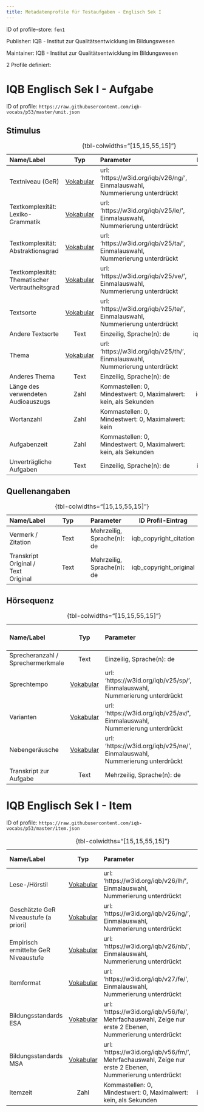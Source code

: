 ```yaml
---
title: Metadatenprofile für Testaufgaben - Englisch Sek I
---
```


ID of profile-store: `fen1`

Publisher: IQB - Institut zur Qualitätsentwicklung im Bildungswesen

Maintainer: IQB - Institut zur Qualitätsentwicklung im Bildungswesen

2 Profile definiert:

# IQB Englisch Sek I - Aufgabe

ID of profile: `https://raw.githubusercontent.com/iqb-vocabs/p53/master/unit.json`

## Stimulus

| Name/Label | Typ | Parameter | ID Profil-Eintrag |
| :--- | :---: | :--- | :---: |
| Textniveau (GeR) | [Vokabular](https://w3id.org/iqb/v26/ng/) | url: 'https://w3id.org/iqb/v26/ng/', Einmalauswahl, Nummerierung unterdrückt | e2 |
| Textkomplexität: Lexiko-Grammatik | [Vokabular](https://w3id.org/iqb/v25/le/) | url: 'https://w3id.org/iqb/v25/le/', Einmalauswahl, Nummerierung unterdrückt | e3 |
| Textkomplexität: Abstraktionsgrad | [Vokabular](https://w3id.org/iqb/v25/ta/) | url: 'https://w3id.org/iqb/v25/ta/', Einmalauswahl, Nummerierung unterdrückt | e4 |
| Textkomplexität: Thematischer Vertrautheitsgrad | [Vokabular](https://w3id.org/iqb/v25/ve/) | url: 'https://w3id.org/iqb/v25/ve/', Einmalauswahl, Nummerierung unterdrückt | e5 |
| Textsorte | [Vokabular](https://w3id.org/iqb/v25/te/) | url: 'https://w3id.org/iqb/v25/te/', Einmalauswahl, Nummerierung unterdrückt | e6 |
| Andere Textsorte | Text |Einzeilig, Sprache(n): de | iqb_other_text_type |
| Thema | [Vokabular](https://w3id.org/iqb/v25/th/) | url: 'https://w3id.org/iqb/v25/th/', Einmalauswahl, Nummerierung unterdrückt | e7 |
| Anderes Thema | Text |Einzeilig, Sprache(n): de | iqb_other_topic |
| Länge des verwendeten Audioauszugs | Zahl |Kommastellen: 0, Mindestwert: 0, Maximalwert: kein, als Sekunden | iqb_time_stimulus |
| Wortanzahl | Zahl |Kommastellen: 0, Mindestwert: 0, Maximalwert: kein | iqb_word_count |
| Aufgabenzeit | Zahl |Kommastellen: 0, Mindestwert: 0, Maximalwert: kein, als Sekunden | iqb_time_unit |
| Unverträgliche Aufgaben | Text |Einzeilig, Sprache(n): de | iqb_compatibility |

: {tbl-colwidths="[15,15,55,15]"}

## Quellenangaben

| Name/Label | Typ | Parameter | ID Profil-Eintrag |
| :--- | :---: | :--- | :---: |
| Vermerk / Zitation | Text |Mehrzeilig, Sprache(n): de | iqb_copyright_citation |
| Transkript Original / Text Original | Text |Mehrzeilig, Sprache(n): de | iqb_copyright_original |

: {tbl-colwidths="[15,15,55,15]"}

## Hörsequenz

| Name/Label | Typ | Parameter | ID Profil-Eintrag |
| :--- | :---: | :--- | :---: |
| Sprecheranzahl / Sprechermerkmale | Text |Einzeilig, Sprache(n): de | k2 |
| Sprechtempo | [Vokabular](https://w3id.org/iqb/v25/sp/) | url: 'https://w3id.org/iqb/v25/sp/', Einmalauswahl, Nummerierung unterdrückt | k3 |
| Varianten | [Vokabular](https://w3id.org/iqb/v25/av/) | url: 'https://w3id.org/iqb/v25/av/', Einmalauswahl, Nummerierung unterdrückt | k4 |
| Nebengeräusche | [Vokabular](https://w3id.org/iqb/v25/ne/) | url: 'https://w3id.org/iqb/v25/ne/', Einmalauswahl, Nummerierung unterdrückt | k5 |
| Transkript zur Aufgabe | Text |Mehrzeilig, Sprache(n): de | k6 |

: {tbl-colwidths="[15,15,55,15]"}

# IQB Englisch Sek I - Item

ID of profile: `https://raw.githubusercontent.com/iqb-vocabs/p53/master/item.json`

| Name/Label | Typ | Parameter | ID Profil-Eintrag |
| :--- | :---: | :--- | :---: |
| Lese-/Hörstil | [Vokabular](https://w3id.org/iqb/v26/lh/) | url: 'https://w3id.org/iqb/v26/lh/', Einmalauswahl, Nummerierung unterdrückt | w8 |
| Geschätzte GeR Niveaustufe (a priori) | [Vokabular](https://w3id.org/iqb/v26/ng/) | url: 'https://w3id.org/iqb/v26/ng/', Einmalauswahl, Nummerierung unterdrückt | s8 |
| Empirisch ermittelte GeR Niveaustufe | [Vokabular](https://w3id.org/iqb/v26/nb/) | url: 'https://w3id.org/iqb/v26/nb/', Einmalauswahl, Nummerierung unterdrückt | s9 |
| Itemformat | [Vokabular](https://w3id.org/iqb/v27/fe/) | url: 'https://w3id.org/iqb/v27/fe/', Einmalauswahl, Nummerierung unterdrückt | s3 |
| Bildungsstandards ESA | [Vokabular](https://w3id.org/iqb/v56/fe/) | url: 'https://w3id.org/iqb/v56/fe/', Mehrfachauswahl, Zeige nur erste 2 Ebenen, Nummerierung unterdrückt | s4 |
| Bildungsstandards MSA | [Vokabular](https://w3id.org/iqb/v56/fm/) | url: 'https://w3id.org/iqb/v56/fm/', Mehrfachauswahl, Zeige nur erste 2 Ebenen, Nummerierung unterdrückt | s5 |
| Itemzeit | Zahl |Kommastellen: 0, Mindestwert: 0, Maximalwert: kein, als Sekunden | iqb_time_item |

: {tbl-colwidths="[15,15,55,15]"}

